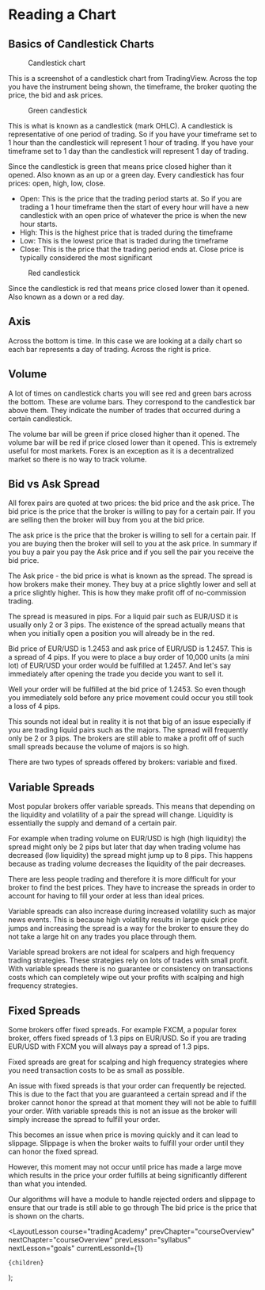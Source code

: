 
# Reading a Chart

## Basics of Candlestick Charts

<figure>
  <Image
    src="/images/courses/tradingAcademy/tradingBasics/candleStickExample.webp"
    height={584}
    width={1499}
    alt=""
  />
  <figcaption>Candlestick chart</figcaption>
</figure>

This is a screenshot of a candlestick chart from TradingView. Across the top you have the instrument being shown, the timeframe, the broker quoting the price, the bid and ask prices.

<figure>
  <Image
    src="/images/courses/tradingAcademy/tradingBasics/greenBar.webp"
    height={121}
    width={41}
    alt=""
  />
  <figcaption>Green candlestick</figcaption>
</figure>

This is what is known as a candlestick (mark OHLC). A candlestick is representative of one period of trading. So if you have your timeframe set to 1 hour than the candlestick will represent 1 hour of trading. If you have your timeframe set to 1 day than the candlestick will represent 1 day of trading.

Since the candlestick is green that means price closed higher than it opened. Also known as an up or a green day. Every candlestick has four prices: open, high, low, close.

- Open: This is the price that the trading period starts at. So if you are trading a 1 hour timeframe then the start of every hour will have a new candlestick with an open price of whatever the price is when the new hour starts.
- High: This is the highest price that is traded during the timeframe
- Low: This is the lowest price that is traded during the timeframe
- Close: This is the price that the trading period ends at. Close price is typically considered the most significant

<figure>
  <Image
    src="/images/courses/tradingAcademy/tradingBasics/redBar.webp"
    height={86}
    width={37}
    alt=""
  />
  <figcaption>Red candlestick</figcaption>
</figure>

Since the candlestick is red that means price closed lower than it opened. Also known as a down or a red day.

## Axis

Across the bottom is time. In this case we are looking at a daily chart so each bar represents a day of trading. Across the right is price.

## Volume

A lot of times on candlestick charts you will see red and green bars across the bottom. These are volume bars. They correspond to the candlestick bar above them. They indicate the number of trades that occurred during a certain candlestick.

The volume bar will be green if price closed higher than it opened. The volume bar will be red if price closed lower than it opened. This is extremely useful for most markets. Forex is an exception as it is a decentralized market so there is no way to track volume.

## Bid vs Ask Spread

All forex pairs are quoted at two prices: the bid price and the ask price. The bid price is the price that the broker is willing to pay for a certain pair. If you are selling then the broker will buy from you at the bid price.

The ask price is the price that the broker is willing to sell for a certain pair. If you are buying then the broker will sell to you at the ask price. In summary if you buy a pair you pay the Ask price and if you sell the pair you receive the bid price.

The Ask price - the bid price is what is known as the spread. The spread is how brokers make their money. They buy at a price slightly lower and sell at a price slightly higher. This is how they make profit off of no-commission trading.

The spread is measured in pips. For a liquid pair such as EUR/USD it is usually only 2 or 3 pips. The existence of the spread actually means that when you initially open a position you will already be in the red.

Bid price of EUR/USD is 1.2453 and ask price of EUR/USD is 1.2457. This is a spread of 4 pips. If you were to place a buy order of 10,000 units (a mini lot) of EUR/USD your order would be fulfilled at 1.2457. And let's say immediately after opening the trade you decide you want to sell it.

Well your order will be fulfilled at the bid price of 1.2453. So even though you immediately sold before any price movement could occur you still took a loss of 4 pips.

This sounds not ideal but in reality it is not that big of an issue especially if you are trading liquid pairs such as the majors. The spread will frequently only be 2 or 3 pips. The brokers are still able to make a profit off of such small spreads because the volume of majors is so high.

There are two types of spreads offered by brokers: variable and fixed.

## Variable Spreads

Most popular brokers offer variable spreads. This means that depending on the liquidity and volatility of a pair the spread will change. Liquidity is essentially the supply and demand of a certain pair.

For example when trading volume on EUR/USD is high (high liquidity) the spread might only be 2 pips but later that day when trading volume has decreased (low liquidity) the spread might jump up to 8 pips. This happens because as trading volume decreases the liquidity of the pair decreases.

There are less people trading and therefore it is more difficult for your broker to find the best prices. They have to increase the spreads in order to account for having to fill your order at less than ideal prices.

Variable spreads can also increase during increased volatility such as major news events. This is because high volatility results in large quick price jumps and increasing the spread is a way for the broker to ensure they do not take a large hit on any trades you place through them.

Variable spread brokers are not ideal for scalpers and high frequency trading strategies. These strategies rely on lots of trades with small profit. With variable spreads there is no guarantee or consistency on transactions costs which can completely wipe out your profits with scalping and high frequency strategies.

## Fixed Spreads

Some brokers offer fixed spreads. For example FXCM, a popular forex broker, offers fixed spreads of 1.3 pips on EUR/USD. So if you are trading EUR/USD with FXCM you will always pay a spread of 1.3 pips.

Fixed spreads are great for scalping and high frequency strategies where you need transaction costs to be as small as possible.

An issue with fixed spreads is that your order can frequently be rejected. This is due to the fact that you are guaranteed a certain spread and if the broker cannot honor the spread at that moment they will not be able to fulfill your order. With variable spreads this is not an issue as the broker will simply increase the spread to fulfill your order.

This becomes an issue when price is moving quickly and it can lead to slippage. Slippage is when the broker waits to fulfill your order until they can honor the fixed spread.

However, this moment may not occur until price has made a large move which results in the price your order fulfills at being significantly different than what you intended.

Our algorithms will have a module to handle rejected orders and slippage to ensure that our trade is still able to go through The bid price is the price that is shown on the charts.

  <LayoutLesson
    course="tradingAcademy"
    prevChapter="courseOverview"
    nextChapter="courseOverview"
    prevLesson="syllabus"
    nextLesson="goals"
    currentLessonId={1}
  >
    {children}
  </LayoutLesson>
);
